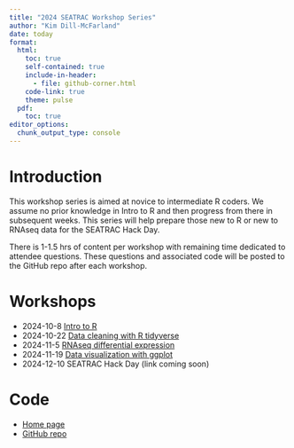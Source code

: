 ```yaml
---
title: "2024 SEATRAC Workshop Series"
author: "Kim Dill-McFarland"
date: today
format:
  html:
    toc: true
    self-contained: true
    include-in-header:
      - file: github-corner.html
    code-link: true
    theme: pulse
  pdf:
    toc: true
editor_options:
  chunk_output_type: console
---
```


# Introduction

This workshop series is aimed at novice to intermediate R coders. We assume no prior knowledge in Intro to R and then progress from there in subsequent weeks. This series will help prepare those new to R or new to RNAseq data for the SEATRAC Hack Day.

There is 1-1.5 hrs of content per workshop with remaining time dedicated to attendee questions. These questions and associated code will be posted to the GitHub repo after each workshop. 

# Workshops

* 2024-10-8 [Intro to R](https://bigslu.github.io/workshops/introR.workshop/introR.html)
* 2024-10-22 [Data cleaning with R tidyverse](https://bigslu.github.io/workshops/2024_SEATRAC_series/tidyverse.html)
* 2024-11-5 [RNAseq differential expression](https://bigslu.github.io/workshops/2024_SEATRAC_series/rnaseq.html)
* 2024-11-19 [Data visualization with ggplot](https://bigslu.github.io/workshops/2024_SEATRAC_series/ggplot.html)
* 2024-12-10 SEATRAC Hack Day (link coming soon)

# Code

* [Home page](https://bigslu.github.io/workshops/2024_SEATRAC_series/homepage.html)
* [GitHub repo](https://github.com/BIGslu/workshops/tree/main/2024_SEATRAC_series)
